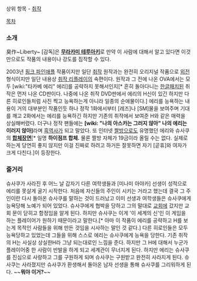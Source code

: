 상위 항목 - [[취작]]

[[목차]]
=== 소개 ===
臭作~Liberty~
[감독]은 '''[[무라카미 테루아키]]'''로 만약 이 사람에 대해서 알고 있다면 이것만으로도 작품의 내용이나 강도를 짐작할 수 있다.

2003년 [[핑크 파인애플]] 작품이지만 일단 [[취작]] 원작과는 완전히 오리지널 작품으로 [[외전]] 형식이지만 일단 내용상 [[취작 리플레이]]의 속편이다. 원작과 그 전에 나온 OVA에서는 모두 [wiki:"타카베 에리" 에리]를 공략하지 못해서인지[* 흔히 돌아다니는 [[한글패치]]된 취작은 먼저 나온 CD판이다. 나중에 나온 취작 DVD판에서 에리의 H신이 있긴 하지만 다른 히로인들처럼 사진 찍고 능욕하는게 아니라 일종의 순애물이다.] 에리를 능욕하는 내용이 거의 대부분인 작품인듯 하나 정작 1화에서부터 [레즈]나 [SM]물을 보여주며 기대를 깨고 2화에서는 에리를 능욕하긴 하지만 기존의 취작에서 보여준 H와 같은 매력을 상실해버렸다. 더구나 정작 팬들에는 '''[wiki: "나의 아스카는 그러지 않아" 나의 에리는 이러지 않아]'''라며 [[흑역사]]가 되고 말았다.
또 인터넷 [[짤방]]으로도 유명했던 에리와 슈사쿠의 '''[[합체]]장면'''[* 일명 '''하이점프 합체.''' 물론 짤방 자체가 19금이라 올릴 수는 없다. 실제로 하는게 당연히 좋지 않지만 이걸 진짜로 하려고 하거든 잘못하면 자기 [곧휴]와 여자가 크게 다친다.]이 등장한다.

=== 줄거리 ===
슈사쿠가 사라진 후 어느 날 갑자기 다른 여학생들과 [미나미 아야카] 선생이 성적으로 에리를 못살게 굴기 시작한다. 처음에 자신들의 주인이 시키는 거라고 했는데 결국 그 주인이란 다시 돌아온 슈사쿠를 말하는 것이 드러났고 이미 선생과 여학생들은 슈사쿠에게 능욕당해 노예가 되어 있었다. 슈사쿠에게 협박을 당하고 그의 말대로 [[교회]]에 갔지만 교회 문이 닫히고 함정임을 알게 된다. 하지만 슈사쿠는 이게 '이 세계의 신'인 이 게임을 하는 플레이어가 원하기 때문이라고 말한다.[* 아마 이 작품이 에리를 공략하고 H를 보는게 목적인 사람들을 위해 만든 것임을 시사하는 말인 것 같다.] 다른 히로인들은 모두 능욕당하고 있었는데 그들을 위해 스스로 에리는 슈사쿠에게 능욕을 당한다. 기존 취작의 H는 사실상 상실한H라 그냥 되는대로인 느낌을 준다. 하지만 그 H에 대해서 누군가 플레이어중 한 사람이 반발을 하게 되고 세계관이 무너지게 된다. 하지만 에리는 슈사쿠를 진심으로 사랑하고 그를 구원하게 되며 슈사쿠는 구원받고 완전히 사라지게 된다. 슈사쿠는 사라졌지만 슈사쿠가 환생해서 돌아온 남자 선생을 통해 슈사쿠를 그리워하게 된다. ~~'''뭐야 이거?'''~~
